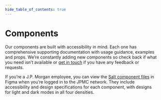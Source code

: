 ```yaml
---
hide_table_of_contents: true
---
```



# Components

<Content>

Our components are built with accessibility in mind. Each one has comprehensive
supporting documentation with usage guidance, examples and props.
We’re constantly adding new components so check back if what you need isn’t
available or [get in touch](mailto:salt.design.system@jpmorgan.com) if you have any feedback or requests.

If you’re a J.P. Morgan employee, you can view the [Salt component files](https://figma.com/)
in Figma when you’re logged in to the JPMC network.
They include accessibility and design specifications for each component, with designs for light and dark modes in all four densities.

<ComponentsList />

</Content>
